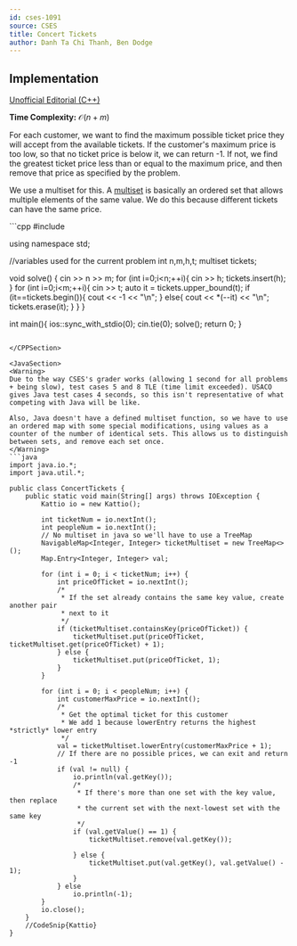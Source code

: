 ```yaml
---
id: cses-1091
source: CSES
title: Concert Tickets
author: Danh Ta Chi Thanh, Ben Dodge
---
```


## Implementation

[Unofficial Editorial (C++)](https://codeforces.com/blog/entry/83295)

**Time Complexity:** $\mathcal{O}(n+ m)$

For each customer, we want to find the maximum possible ticket price they will
accept from the available tickets. If the customer's maximum price is too low,
so that no ticket price is below it, we can return -1. If not, we find the
greatest ticket price less than or equal to the maximum price, and then remove
that price as specified by the problem.

We use a multiset for this. A
[multiset](https://en.wikipedia.org/wiki/Multiset) is basically an ordered set
that allows multiple elements of the same value. We do this because different tickets can have the same price. 

<LanguageSection>
<CPPSection>
```cpp
#include <bits/stdc++.h>

using namespace std;

//variables used for the current problem
int n,m,h,t; multiset<int> tickets;

void solve() {
	cin >> n >> m;
	for (int i=0;i<n;++i){
		cin >> h; tickets.insert(h);
	}
	for (int i=0;i<m;++i){
		cin >> t;
		auto it = tickets.upper_bound(t);
		if (it==tickets.begin()){
			cout << -1 << "\n";
		}
		else{
			cout << *(--it) << "\n";
			tickets.erase(it);
		}
	}
}

int main(){
	ios::sync_with_stdio(0);
	cin.tie(0);
	solve();
	return 0;
}
```

</CPPSection>

<JavaSection>
<Warning>
Due to the way CSES's grader works (allowing 1 second for all problems + being slow), test cases 5 and 8 TLE (time limit exceeded). USACO gives Java test cases 4 seconds, so this isn't representative of what competing with Java will be like. 
	
Also, Java doesn't have a defined multiset function, so we have to use an ordered map with some special modifications, using values as a counter of the number of identical sets. This allows us to distinguish between sets, and remove each set once.
</Warning>
```java
import java.io.*;
import java.util.*;

public class ConcertTickets {
	public static void main(String[] args) throws IOException {
		Kattio io = new Kattio();

		int ticketNum = io.nextInt();
		int peopleNum = io.nextInt();
		// No multiset in java so we'll have to use a TreeMap
		NavigableMap<Integer, Integer> ticketMultiset = new TreeMap<>();
		Map.Entry<Integer, Integer> val;

		for (int i = 0; i < ticketNum; i++) {
			int priceOfTicket = io.nextInt();
			/*
			 * If the set already contains the same key value, create another pair 
			 * next to it
			 */
			if (ticketMultiset.containsKey(priceOfTicket)) {
				ticketMultiset.put(priceOfTicket, ticketMultiset.get(priceOfTicket) + 1);
			} else {
				ticketMultiset.put(priceOfTicket, 1);
			}
		}

		for (int i = 0; i < peopleNum; i++) {
			int customerMaxPrice = io.nextInt();
			/*
			 * Get the optimal ticket for this customer 
			 * We add 1 because lowerEntry returns the highest *strictly* lower entry
			 */
			val = ticketMultiset.lowerEntry(customerMaxPrice + 1); 
			// If there are no possible prices, we can exit and return -1
			if (val != null) {
				io.println(val.getKey());
				/*
				 * If there's more than one set with the key value, then replace
				 * the current set with the next-lowest set with the same key 
				 */
				if (val.getValue() == 1) {
					ticketMultiset.remove(val.getKey());

				} else {
					ticketMultiset.put(val.getKey(), val.getValue() - 1);
				}
			} else
				io.println(-1);
		}
		io.close();
	}
	//CodeSnip{Kattio}
}
```
</JavaSection>
</LanguageSection>
